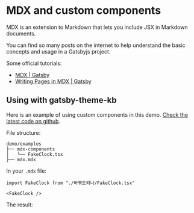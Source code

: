 # MDX and custom components

MDX is an extension to Markdown that lets you include JSX in Markdown documents.

You can find so many posts on the internet to help understand the basic concepts and usage in a Gatsbyjs project.

Some official tutorials:

- [MDX | Gatsby](https://www.gatsbyjs.com/docs/glossary/mdx/)
- [Writing Pages in MDX | Gatsby](https://www.gatsbyjs.com/docs/mdx/writing-pages/)

## Using with gatsby-theme-kb

Here is an example of using custom components in this demo. [Check the latest code on github](https://github.com/hikerpig/gatsby-project-kb/tree/master/demo/content/examples).

File structure:

```
demo/examples
├── mdx-components
│   └── FakeClock.tsx
├── mdx.mdx
```

In your `.mdx` file:

```tsx
import FakeClock from "./바꿔도되나/FakeClock.tsx"

<FakeClock />
```

The result:


<FakeClock />